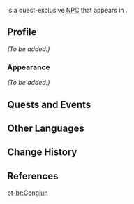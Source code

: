 {{Meta
<!-- REMOVE THIS TEMPLATE AFTER ADDING MISSING INFO -->
|missing_NPC_profile  = yes
}}
{{Character Infobox
|type             = Quest NPC
|image            = NPC Gongjun.png
|realname         = 
|region           = Liyue
|location         = Liyue
|affiliation      = Millelith
|title            = Millelith
|voiceEN          = [https://www.grantyoungvoice.com/ Grant Young]<ref>Twitter: [https://twitter.com/gvy311/status/1463749207299289089 EN VA Self Announcement]</ref>
|voiceCN          = 
|voiceJP          = 
}}
{{Lang|'''Gongjun'''|zh=公俊|zh_rm=Gōngjùn}} is a quest-exclusive [[NPC]] that appears in {{Quest|When the Crux Shines Bright}}.

==Profile==
<!--detailed story/lore information goes here-->
''(To be added.)''

===Appearance===
''(To be added.)''

==Quests and Events==
{{Quests and Events}}

==Other Languages==
{{Other Languages
|default_hidden = 1
|en      = Gongjun
|zhs     = 公俊
|zhs_rm  = Gōngjùn
|zht     = 公俊
|zht_rm  = Gōngjùn
|ja      = 公俊
|ja_rm   = Koushun{{Assumed}}
|ko      = 공준
|es      = Gongjun
|fr      = Gongjun
|ru      = Гун Цзюнь
|th      = Gongjun
|vi      = Gongjun
|de      = Gongjun
|id      = Gongjun
|pt      = Gongjun
|tr      = Gongjun
|it      = Gongjun
}}

==Change History==
{{Change History|2.3}}

==References==
{{Reflist}}

[[pt-br:Gongjun]]